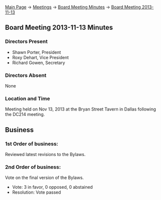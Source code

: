 [[Main Page]] -> [[Meetings]] -> [[Board Meeting Minutes]] -> [[Board Meeting 2013-11-13]]

==Board Meeting 2013-11-13 Minutes==

===Directors Present===
* Shawn Porter, President
* Roxy Dehart, Vice President
* Richard Gowen, Secretary

===Directors Absent===
None

===Location and Time===
Meeting held on Nov 13, 2013 at the Bryan Street Tavern in Dallas following the DC214 meeting.

==Business==

===1st Order of business:===

Reviewed latest revisions to the Bylaws.

===2nd Order of business:===

Vote on the final version of the Bylaws.
* Vote: 3 in favor, 0 opposed, 0 abstained
* Resolution: Vote passed


